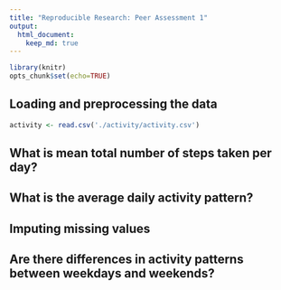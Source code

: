 ```yaml
---
title: "Reproducible Research: Peer Assessment 1"
output: 
  html_document:
    keep_md: true
---
```



```r
library(knitr)
opts_chunk$set(echo=TRUE)
```


## Loading and preprocessing the data
```r
activity <- read.csv('./activity/activity.csv')
```


## What is mean total number of steps taken per day?



## What is the average daily activity pattern?



## Imputing missing values



## Are there differences in activity patterns between weekdays and weekends?
